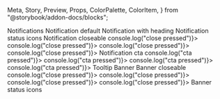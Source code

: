   Meta,
  Story,
  Preview,
  Props,
  ColorPalette,
  ColorItem,
} from "@storybook/addon-docs/blocks";


<Meta title="Notifications" />

<Preview>
  <Story 
    name="Notification"
    parameters={{
      design: {
        type: "figma",
        url:
          "https://www.figma.com/file/KVbqwH1I4lStgUwTK4Wr8z/App-Design-System?node-id=1632%3A0",
      },
    }}
    >
    <View>
      <Text type="h3">Notifications</Text>
      <Text type="h4">Notification default</Text>
      <View
      style={{ alignItems: "flex-start", display: "grid", gridTemplateColumns: "repeat(4, 1fr)", gridColumnGap: 10, gridRowGap: 10, maxWidth: 1400}}>
        <Notification type="positive" content="This is a success IN with only one line of text"></Notification>
        <Notification type="negative" content="This is a error IN with only one line of text"></Notification>
        <Notification type="warning" content="This is a warning IN with only one line of text"></Notification>
        <Notification type="default" content="This is a info IN with only one line of text"></Notification>
      </View>
      <Text type="h4">Notification with heading</Text>
      <View
      style={{ alignItems: "flex-start", display: "grid", gridTemplateColumns: "repeat(4, 1fr)", gridColumnGap: 10, gridRowGap: 10, maxWidth: 1400}}>
        <Notification type="positive" heading="The core of the success IN in one line." content="This is a success IN with only one line of text"></Notification>
        <Notification type="negative" heading="The core of the error IN in one line." content="This is a error IN with only one line of text"></Notification>
        <Notification type="warning" heading="The core of the informative IN in one line." content="This is a warning IN with only one line of text"></Notification>
        <Notification type="default" heading="The core of the info IN in one line." content="This is a info IN with only one line of text"></Notification>
      </View>
      <Text type="h4">Notification status icons</Text>
      <View
      style={{ alignItems: "flex-start", display: "grid", gridTemplateColumns: "repeat(4, 1fr)", gridColumnGap: 10, gridRowGap: 10, maxWidth: 1400}}>
        <Notification type="positive" heading="The core of the success IN in one line." content="This is a success IN with only one line of text" hasIcon={true} icon={require("../../src/media/iconSuccess.png")}></Notification>
        <Notification type="negative" heading="The core of the error IN in one line." content="This is a error IN with only one line of text" hasIcon={true} icon={require("../../src/media/iconError.png")}></Notification>
        <Notification type="warning" heading="The core of the informative IN in one line." content="This is a warning IN with only one line of text" hasIcon={true} icon={require("../../src/media/iconWarning.png")}></Notification>
        <Notification type="default" heading="The core of the info IN in one line." content="This is a info IN with only one line of text" hasIcon={true}></Notification>
      </View>
      <Text type="h4">Notification closeable</Text>
      <View
      style={{ alignItems: "flex-start", display: "grid", gridTemplateColumns: "repeat(4, 1fr)", gridColumnGap: 10, gridRowGap: 10, maxWidth: 1400}}>
        <Notification type="positive" heading="The core of the success IN in one line." content="This is a success IN with only one line of text" isCloseable={true} onPressClose={() => console.log("close pressed")}></Notification>
        <Notification type="negative" heading="The core of the error IN in one line." content="This is a error IN with only one line of text" isCloseable={true} onPressClose={() => console.log("close pressed")}></Notification>
        <Notification type="warning" heading="The core of the informative IN in one line." content="This is a warning IN with only one line of text" isCloseable={true} onPressClose={() => console.log("close pressed")}></Notification>
        <Notification type="default" heading="The core of the info IN in one line." content="This is a info IN with only one line of text" isCloseable={true} onPressClose={() => console.log("close pressed")}></Notification>
      </View>
      <Text type="h4">Notification cta</Text>
      <View
      style={{ alignItems: "flex-start", display: "grid", gridTemplateColumns: "repeat(4, 1fr)", gridColumnGap: 10, gridRowGap: 10, maxWidth: 1400}}>
        <Notification type="positive" heading="The core of the success IN in one line." content="This is a success IN with only one line of text" hasCta={true} onPressCta={() => console.log("cta pressed")}></Notification>
        <Notification type="negative" heading="The core of the error IN in one line." content="This is a error IN with only one line of text" hasCta={true} onPressCta={() => console.log("cta pressed")}></Notification>
        <Notification type="warning" heading="The core of the informative IN in one line." content="This is a warning IN with only one line of text" hasCta={true} onPressCta={() => console.log("cta pressed")}></Notification>
        <Notification type="default" heading="The core of the info IN in one line." content="This is a info IN with only one line of text" hasCta={true} onPressCta={() => console.log("cta pressed")}></Notification>
      </View>
      <Text type="h4">Tooltip</Text>
      <View
      style={{ alignItems: "flex-start", display: "grid", gridTemplateColumns: "repeat(4, 1fr)", gridColumnGap: 10, gridRowGap: 10, maxWidth: 1400}}>
        <Notification type="positive" isTooltip={true} tooltipPosition="below" heading="The core of the success IN in one line." content="This is a success IN with only one line of text"></Notification>
        <Notification type="negative" isTooltip={true} tooltipPosition="below" heading="The core of the error IN in one line." content="This is a error IN with only one line of text"></Notification>
        <Notification type="warning" isTooltip={true} tooltipPosition="below" heading="The core of the warning IN in one line." content="This is a warning IN with only one line of text"></Notification>
        <Notification type="default" isTooltip={true} tooltipPosition="below" heading="The core of the info IN in one line." content="This is a info IN with only one line of text"></Notification>
        <Notification type="positive" isTooltip={true} tooltipPosition="above" heading="The core of the success IN in one line." content="This is a success IN with only one line of text"></Notification>
        <Notification type="negative" isTooltip={true} tooltipPosition="above" heading="The core of the error IN in one line." content="This is a error IN with only one line of text"></Notification>
        <Notification type="warning" isTooltip={true} tooltipPosition="above" heading="The core of the warning IN in one line." content="This is a warning IN with only one line of text"></Notification>
        <Notification type="default" isTooltip={true} tooltipPosition="above" heading="The core of the info IN in one line." content="This is a info IN with only one line of text"></Notification>
      </View>
      <Text type="h4">Banner</Text>
      <View
      style={{ alignItems: "flex-start", display: "grid", gridTemplateColumns: "repeat(4, 1fr)", gridColumnGap: 10, gridRowGap: 10, maxWidth: 1400}}>
        <Notification type="positive" heading="The core of the success IN in one line." content="This is a success IN with only one line of text" isBanner={true}></Notification>
        <Notification type="negative" heading="The core of the error IN in one line." content="This is a error IN with only one line of text" isBanner={true}></Notification>
        <Notification type="warning" heading="The core of the informative IN in one line." content="This is a warning IN with only one line of text" isBanner={true}></Notification>
        <Notification type="default" heading="The core of the info IN in one line." content="This is a info IN with only one line of text" isBanner={true}></Notification>
      </View>
      <Text type="h4">Banner closeable</Text>
      <View
      style={{ alignItems: "flex-start", display: "grid", gridTemplateColumns: "repeat(4, 1fr)", gridColumnGap: 10, gridRowGap: 10, maxWidth: 1400}}>
        <Notification type="positive" heading="The core of the success IN in one line." content="This is a success IN with only one line of text" isBanner={true} isCloseable={true} onPressClose={() => console.log("close pressed")}></Notification>
        <Notification type="negative" heading="The core of the error IN in one line." content="This is a error IN with only one line of text" isBanner={true} isCloseable={true} onPressClose={() => console.log("close pressed")}></Notification>
        <Notification type="warning" heading="The core of the informative IN in one line." content="This is a warning IN with only one line of text" isBanner={true} isCloseable={true} onPressClose={() => console.log("close pressed")}></Notification>
        <Notification type="default" heading="The core of the info IN in one line." content="This is a info IN with only one line of text" isBanner={true} isCloseable={true} onPressClose={() => console.log("close pressed")}></Notification>
      </View>
      <Text type="h4">Banner status icons</Text>
      <View
      style={{ alignItems: "flex-start", display: "grid", gridTemplateColumns: "repeat(4, 1fr)", gridColumnGap: 10, gridRowGap: 10, maxWidth: 1400}}>
        <Notification type="positive" heading="The core of the success IN in one line." content="This is a success IN with only one line of text" isBanner={true} hasIcon={true} icon={require("../../src/media/iconSuccess.png")}></Notification>
        <Notification type="negative" heading="The core of the error IN in one line." content="This is a error IN with only one line of text" isBanner={true} hasIcon={true} icon={require("../../src/media/iconError.png")}></Notification>
        <Notification type="warning" heading="The core of the informative IN in one line." content="This is a warning IN with only one line of text" isBanner={true} hasIcon={true} icon={require("../../src/media/iconWarning.png")}></Notification>
        <Notification type="default" heading="The core of the info IN in one line." content="This is a info IN with only one line of text" isBanner={true} hasIcon={true}></Notification>
        </View>
    </View>
  </Story>
</Preview>

<Props of={Notification} />